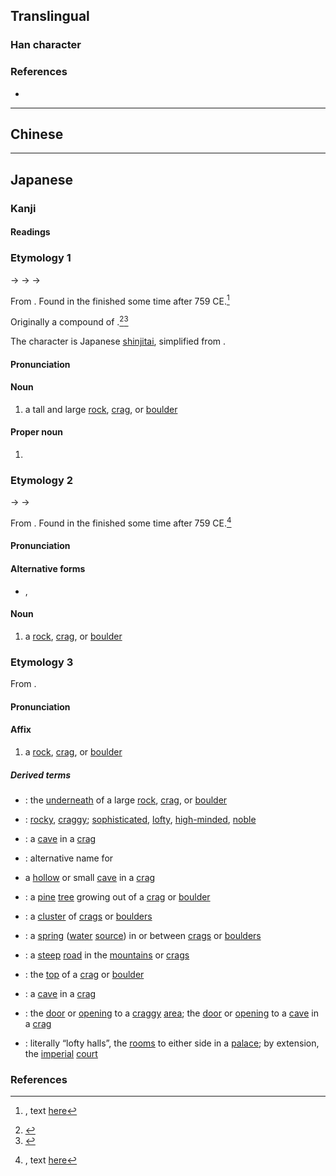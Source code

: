 {{also|巖}}
{{character info/new}}
==Translingual==

===Han character===
{{Han char|rn=46|rad=山|as=17|sn=20|four=|canj=UFMK|ids=⿱山厳}}

===References===
* {{Han ref|kx=0322.291|dkj=08624|dj=0622.420|hdz=10806.161|uh=5DCC|ud=24012}}

----

==Chinese==
{{zh-see|巖|v}}

----

==Japanese==

===Kanji===
{{ja-kanji|grade=|rs=山17}}

====Readings====
{{ja-readings
|goon=げん<げん<げむ
|kanon=がん<がん<がむ
|kun=けわ-し.い, いわお-, いわ-
|nanori=よし
}}

===Etymology 1===
{{ja-kanjitab|yomi=k|いわお}}

{{IPAchar|/ipa po/}} → {{IPAchar|/ifafo/}} → {{IPAchar|/iwawo/}} → {{IPAchar|/iwao/}}

From {{inh|ja|ojp|sort=いわお|-}}.  Found in the ''{{w|Man'yōshū}}'' finished some time after 759 CE.<ref>{{RQ:Manyoshu|19|4231}}, text [http://jti.lib.virginia.edu/japanese/manyoshu/Man19Yo.html#4231 here]</ref>

Originally a compound of {{compound|ja|sort=いわお|岩|tr1=ipa → iwa|t1=boulder; crag|秀|tr2=po → ho|t2=something tall and prominent|pos2=cognate with {{m|ja|穂||tr=ho|ear of grain}}, from the sense of ''something prominent sticking upwards''}}.<ref name="KDJ">{{R:Kokugo Dai Jiten}}</ref><ref name="SMK5">{{R:Shinmeikai5}}</ref>

The character is Japanese [[shinjitai]], simplified from {{ja-l|巖}}.

====Pronunciation====
{{ja-pron|yomi=k|いわお|acc=0|acc_ref=DJR,NHK,SMK5}}

====Noun====
{{ja-noun|いわお|hhira=いはほ|kyu=巖}}

# a tall and large [[rock]], [[crag]], or [[boulder]]

====Proper noun====
{{ja-pos|proper|いわお|hhira=いはほ|kyu=巖}}

# {{given name|ja|sort=いわお|male}}

===Etymology 2===
{{ja-kanjitab|yomi=k|いわ}}

{{IPAchar|/ipa/}} → {{IPAchar|/ifa/}} → {{IPAchar|/iwa/}}

From {{inh|ja|ojp|sort=いわ|-}}.  Found in the ''{{w|Man'yōshū}}'' finished some time after 759 CE.<ref>{{RQ:Manyoshu|15|3590}}, text [http://jti.lib.virginia.edu/japanese/manyoshu/Man15Yo.html#3590 here]</ref>

====Pronunciation====
{{ja-pron|yomi=k|いわ|acc=2|acc_ref=DJR,NHK,SMK5}}

====Alternative forms====
* {{ja-l|岩}}, {{ja-l|磐}}

====Noun====
{{ja-noun|いわ|hhira=いは|kyu=巖}}

# {{alternative spelling of|ja|sort=いわ|岩}} a [[rock]], [[crag]], or [[boulder]]

===Etymology 3===
{{ja-kanjitab|yomi=o|がん}}

From {{der|ja|ltc|sort=かん'|-}} {{ltc-l|巖}}.

====Pronunciation====
{{ja-pron|yomi=kanon|がん}}

====Affix====
{{ja-pos|affix|がん|kyu=巖}}

# {{lb|ja|sort=かん'|only found in compounds}} a [[rock]], [[crag]], or [[boulder]]

=====Derived terms=====
{{der-top}}
* {{ja-r|巌%下|がん%か}}: the [[underneath]] of a large [[rock]], [[crag]], or [[boulder]]
* {{ja-r|巌%巌|がん%がん}}: [[rocky]], [[craggy]]; [[sophisticated]], [[lofty]], [[high-minded]], [[noble]]
* {{ja-r|巌%窟|がん%くつ}}: a [[cave]] in a [[crag]]
* {{ja-r|巌%桂|がん%けい}}: alternative name for {{m|ja|木犀||tr=mokusei|[[sweet]] [[osmanthus]], a kind of flowering bush}}
* {{ja-r|巌%穴|がん%けつ}} a [[hollow]] or small [[cave]] in a [[crag]]
* {{ja-r|巌%松|がん%しょう}}: a [[pine]] [[tree]] growing out of a [[crag]] or [[boulder]]
* {{ja-r|巌%石|がん%せき}}: a [[cluster]] of [[crag]]s or [[boulder]]s
* {{ja-r|巌%泉|がん%せん}}: a [[spring]] ([[water]] [[source]]) in or between [[crag]]s or [[boulder]]s
* {{ja-r|巌%阻|がん%そ}}: a [[steep]] [[road]] in the [[mountain]]s or [[crag]]s
* {{ja-r|巌%頭|がん%とう}}: the [[top]] of a [[crag]] or [[boulder]]
* {{ja-r|巌%洞|がん%どう}}: a [[cave]] in a [[crag]]
* {{ja-r|巌%扉|がん%ぴ}}: the [[door]] or [[opening]] to a [[craggy]] [[area]]; the [[door]] or [[opening]] to a [[cave]] in a [[crag]]
* {{ja-r|巌%廊|がん%ろう}}: literally “lofty halls”, the [[room]]s to either side in a [[palace]]; by extension, the [[imperial]] [[court]]
{{der-bottom}}

===References===
<references/>